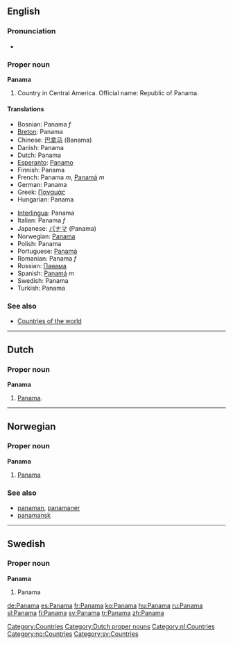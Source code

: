 {{see|Panamá}}

==English==

===Pronunciation===
*{{audio|en-us-Panama.ogg|Audio (US)}}

===Proper noun===
'''Panama'''
# Country in Central America. Official name: Republic of Panama.

====Translations====
{{top}}
*Bosnian: Panama ''f''
*[[Breton]]: Panama
*Chinese: [[巴拿马]] (Banama)
*Danish: Panama
*Dutch: Panama
*[[Esperanto]]: [[Panamo]]
*Finnish: Panama
*French: Panama ''m'', [[Panamá]] ''m''
*German: Panama
*Greek: [[Παναμάς]]
*Hungarian: Panama
{{mid}}
*[[Interlingua]]: Panama
*Italian: Panama ''f''
*Japanese: [[パナマ]] (Panama)
*Norwegian: [[#Norwegian|Panama]]
*Polish: Panama
*Portuguese: [[Panamá]]
*Romanian: Panama ''f''
*Russian: [[Панама]]
*Spanish: [[Panamá]] ''m''
*Swedish: Panama
*Turkish: Panama
{{bottom}}

===See also===
*[[Countries of the world]]

[[Category:Countries]]

----

==Dutch==
===Proper noun===
'''Panama''' {{n}}
# [[#English|Panama]].

[[Category:Dutch proper nouns]]
[[Category:nl:Countries]]

----

==Norwegian==

===Proper noun===
[[Category:no:Countries]]
'''Panama'''
#[[#English|Panama]]

===See also===
*[[panaman]], [[panamaner]]
*[[panamansk]]

----

==Swedish==

===Proper noun===
'''Panama'''
#Panama

[[Category:sv:Countries]]

[[de:Panama]]
[[es:Panama]]
[[fr:Panama]]
[[ko:Panama]]
[[hu:Panama]]
[[ru:Panama]]
[[sl:Panama]]
[[fi:Panama]]
[[sv:Panama]]
[[tr:Panama]]
[[zh:Panama]]